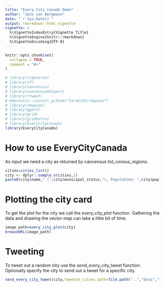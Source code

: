 ```yaml
---
title: "Every City Canada Demo"
author: "Jens von Bergmann"
date: "`r Sys.Date()`"
output: rmarkdown::html_vignette
vignette: >
  %\VignetteIndexEntry{Vignette Title}
  %\VignetteEngine{knitr::rmarkdown}
  %\VignetteEncoding{UTF-8}
---
```


```r
knitr::opts_chunk$set(
  collapse = TRUE,
  comment = "#>"
)

# library(tidyverse)
# library(sf)
# library(cancensus)
# library(cancensusHelpers)
# library(rtweet)
# #devtools::install_github("tarakc02/rmapzen")
# library(rmapzen)
# library(ggalt)
# library(grid)
# library(gridExtra)
# library(EveryCityCanada)
library(EveryCityCanada)
```

# How to use EveryCityCanada

As input we need a city as returned by cancensus *list_census_regions*.
```r
cities=cities_list()
city <- dplyr::sample_n(cities,1)
paste0(city$name," (",city$municipal_status,"), Population: ",city$pop)
```

# Plotting the city card
To get the plot for the city we call the *every_city_plot* function. Gathering the data and drawing the vector map can take a little bit of time.
```r
image_path=every_city_plot(city)
browseURL(image_path)
```

# Tweeting

To tweet out a random city use the *send_every_city_tweet* function. Optionally specify the city to send out a tweet for a specific city. 

```r
send_every_city_tweet(city,tweeted_cities_path=file.path("..","data","tweeted_cities"))
```

